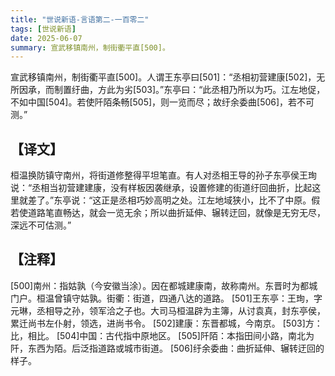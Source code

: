 ```yaml
---
title: "世说新语-言语第二-一百零二"
tags: [世说新语]
date: 2025-06-07
summary: 宣武移镇南州，制街衢平直[500]。
---
```


宣武移镇南州，制街衢平直[500]。人谓王东亭曰[501]：“丞相初营建康[502]，无所因承，而制置纡曲，方此为劣[503]。”东亭曰：“此丞相乃所以为巧。江左地促，不如中国[504]。若使阡陌条畅[505]，则一览而尽；故纡余委曲[506]，若不可测。”

## 【译文】

桓温换防镇守南州，将街道修整得平坦笔直。有人对丞相王导的孙子东亭侯王珣说：“丞相当初营建建康，没有样板因袭继承，设置修建的街道纡回曲折，比起这里就差了。”东亭说：“这正是丞相巧妙高明之处。江左地域狭小，比不了中原。假若使道路笔直畅达，就会一览无余；所以曲折延伸、辗转迂回，就像是无穷无尽，深远不可估测。”

## 【注释】

[500]南州：指姑孰（今安徽当涂）。因在都城建康南，故称南州。东晋时为都城门户。桓温曾镇守姑孰。街衢：街道，四通八达的道路。
[501]王东亭：王珣，字元琳，丞相导之孙，领军洽之子也。大司马桓温辟为主簿，从讨袁真，封东亭侯，累迁尚书左仆射，领选，进尚书令。
[502]建康：东晋都城，今南京。
[503]方：比，相比。
[504]中国：古代指中原地区。
[505]阡陌：本指田间小路，南北为阡，东西为陌。后泛指道路或城市街道。
[506]纡余委曲：曲折延伸、辗转迂回的样子。
